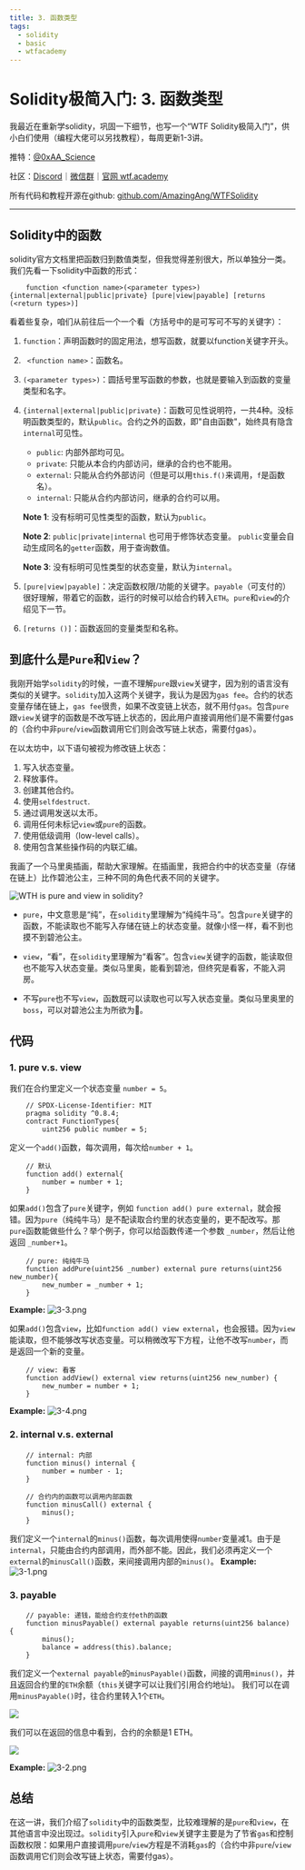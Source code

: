 ```yaml
---
title: 3. 函数类型
tags:
  - solidity
  - basic
  - wtfacademy
---
```



# Solidity极简入门: 3. 函数类型

<QuizProgress courseId={SOLIDITY_COURSE_ID} lessonId={SOLIDITY_BASIC_LESSON_ID_3}></QuizProgress>

我最近在重新学solidity，巩固一下细节，也写一个“WTF Solidity极简入门”，供小白们使用（编程大佬可以另找教程），每周更新1-3讲。

推特：[@0xAA_Science](https://twitter.com/0xAA_Science)

社区：[Discord](https://discord.wtf.academy)｜[微信群](https://docs.google.com/forms/d/e/1FAIpQLSe4KGT8Sh6sJ7hedQRuIYirOoZK_85miz3dw7vA1-YjodgJ-A/viewform?usp=sf_link)｜[官网 wtf.academy](https://wtf.academy)

所有代码和教程开源在github: [github.com/AmazingAng/WTFSolidity](https://github.com/AmazingAng/WTFSolidity)

-----

## Solidity中的函数
solidity官方文档里把函数归到数值类型，但我觉得差别很大，所以单独分一类。我们先看一下solidity中函数的形式：
```solidity
    function <function name>(<parameter types>) {internal|external|public|private} [pure|view|payable] [returns (<return types>)]
```
看着些复杂，咱们从前往后一个一个看（方括号中的是可写可不写的关键字）：

1. `function`：声明函数时的固定用法，想写函数，就要以function关键字开头。

2. ` <function name>`：函数名。

3. `(<parameter types>)`：圆括号里写函数的参数，也就是要输入到函数的变量类型和名字。

4. `{internal|external|public|private}`：函数可见性说明符，一共4种。没标明函数类型的，默认`public`。合约之外的函数，即"自由函数"，始终具有隐含`internal`可见性。

    - `public`: 内部外部均可见。
    - `private`: 只能从本合约内部访问，继承的合约也不能用。
    - `external`: 只能从合约外部访问（但是可以用`this.f()`来调用，`f`是函数名）。
    - `internal`: 只能从合约内部访问，继承的合约可以用。

    **Note 1**: 没有标明可见性类型的函数，默认为`public`。
    
    **Note 2**: `public|private|internal` 也可用于修饰状态变量。 `public`变量会自动生成同名的`getter`函数，用于查询数值。
    
    **Note 3**: 没有标明可见性类型的状态变量，默认为`internal`。

5. `[pure|view|payable]`：决定函数权限/功能的关键字。`payable`（可支付的）很好理解，带着它的函数，运行的时候可以给合约转入`ETH`。`pure`和`view`的介绍见下一节。

6. `[returns ()]`：函数返回的变量类型和名称。

## 到底什么是`Pure`和`View`？
我刚开始学`solidity`的时候，一直不理解`pure`跟`view`关键字，因为别的语言没有类似的关键字。`solidity`加入这两个关键字，我认为是因为`gas fee`。合约的状态变量存储在链上，`gas fee`很贵，如果不改变链上状态，就不用付`gas`。包含`pure`跟`view`关键字的函数是不改写链上状态的，因此用户直接调用他们是不需要付gas的（合约中非`pure`/`view`函数调用它们则会改写链上状态，需要付gas）。

在以太坊中，以下语句被视为修改链上状态：

1. 写入状态变量。
2. 释放事件。
3. 创建其他合约。
4. 使用`selfdestruct`.
5. 通过调用发送以太币。
6. 调用任何未标记`view`或`pure`的函数。
7. 使用低级调用（low-level calls）。
8. 使用包含某些操作码的内联汇编。

我画了一个马里奥插画，帮助大家理解。在插画里，我把合约中的状态变量（存储在链上）比作碧池公主，三种不同的角色代表不同的关键字。


![WTH is pure and view in solidity?](https://images.mirror-media.xyz/publication-images/1B9kHsTYnDY_QURSWMmPb.png?height=1028&width=1758)

- `pure`，中文意思是“纯”，在`solidity`里理解为“纯纯牛马”。包含`pure`关键字的函数，不能读取也不能写入存储在链上的状态变量。就像小怪一样，看不到也摸不到碧池公主。

- `view`，“看”，在`solidity`里理解为“看客”。包含`view`关键字的函数，能读取但也不能写入状态变量。类似马里奥，能看到碧池，但终究是看客，不能入洞房。

- 不写`pure`也不写`view`，函数既可以读取也可以写入状态变量。类似马里奥里的`boss`，可以对碧池公主为所欲为🐶。

## 代码
### 1. pure v.s. view

我们在合约里定义一个状态变量 `number = 5`。
```solidity
    // SPDX-License-Identifier: MIT
    pragma solidity ^0.8.4;
    contract FunctionTypes{
        uint256 public number = 5;
```
定义一个`add()`函数，每次调用，每次给`number + 1`。
```solidity
    // 默认
    function add() external{
        number = number + 1;
    }
```
如果`add()`包含了`pure`关键字，例如 `function add() pure external`，就会报错。因为`pure`（纯纯牛马）是不配读取合约里的状态变量的，更不配改写。那`pure`函数能做些什么？举个例子，你可以给函数传递一个参数 `_number`，然后让他返回 `_number+1`。
```solidity
    // pure: 纯纯牛马
    function addPure(uint256 _number) external pure returns(uint256 new_number){
        new_number = _number + 1;
    }
```

**Example:**
![3-3.png](./img/3-3.png)

如果`add()`包含`view`，比如`function add() view external`，也会报错。因为`view`能读取，但不能够改写状态变量。可以稍微改写下方程，让他不改写`number`，而是返回一个新的变量。
```solidity
    // view: 看客
    function addView() external view returns(uint256 new_number) {
        new_number = number + 1;
    }
```

**Example:**
![3-4.png](./img/3-4.png)
### 2. internal v.s. external
```solidity
    // internal: 内部
    function minus() internal {
        number = number - 1;
    }

    // 合约内的函数可以调用内部函数
    function minusCall() external {
        minus();
    }
```
我们定义一个`internal`的`minus()`函数，每次调用使得`number`变量减1。由于是`internal`，只能由合约内部调用，而外部不能。因此，我们必须再定义一个`external`的`minusCall()`函数，来间接调用内部的`minus()`。
**Example:**
![3-1.png](./img/3-1.png)

### 3. payable
```solidity
    // payable: 递钱，能给合约支付eth的函数
    function minusPayable() external payable returns(uint256 balance) {
        minus();    
        balance = address(this).balance;
    }
```
我们定义一个`external payable`的`minusPayable()`函数，间接的调用`minus()`，并且返回合约里的`ETH`余额（`this`关键字可以让我们引用合约地址)。
我们可以在调用`minusPayable()`时，往合约里转入1个`ETH`。

![](https://images.mirror-media.xyz/publication-images/ETDPN8myq7jFfAL8CUAFt.png?height=148&width=588)

我们可以在返回的信息中看到，合约的余额是1 ETH。

![](https://images.mirror-media.xyz/publication-images/nGZ2pz0MvzgXuKrENJPYf.png?height=128&width=1130)

**Example:**
![3-2.png](./img/3-2.png)

## 总结
在这一讲，我们介绍了`solidity`中的函数类型，比较难理解的是`pure`和`view`，在其他语言中没出现过。`solidity`引入`pure`和`view`关键字主要是为了节省`gas`和控制函数权限：如果用户直接调用`pure`/`view`方程是不消耗`gas`的（合约中非`pure`/`view`函数调用它们则会改写链上状态，需要付gas）。

<QuizForm courseId={SOLIDITY_COURSE_ID} lessonId={SOLIDITY_BASIC_LESSON_ID_3}></QuizForm>